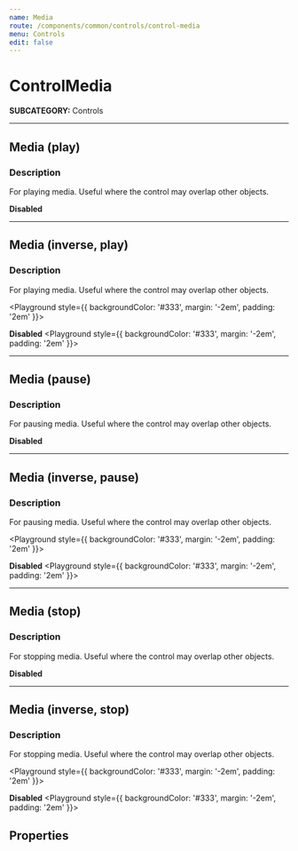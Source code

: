 ```yaml
---
name: Media
route: /components/common/controls/control-media
menu: Controls
edit: false
---
```



# ControlMedia
**SUBCATEGORY:** Controls

<hr />

## Media (play)
### Description
For playing media. Useful where the control may overlap other objects.

<Playground>
  <ControlMedia />
</Playground>

**Disabled**
<Playground>
  <ControlMedia disabled />
</Playground>

<hr />

## Media (inverse, play)
### Description
For playing media. Useful where the control may overlap other objects.

<Playground style={{ backgroundColor: '#333', margin: '-2em', padding: '2em' }}>
  <ControlMedia inverse />
</Playground>

**Disabled**
<Playground style={{ backgroundColor: '#333', margin: '-2em', padding: '2em' }}>
  <ControlMedia inverse disabled />
</Playground>

<hr />

## Media (pause)
### Description
For pausing media. Useful where the control may overlap other objects.

<Playground>
  <ControlMedia controlType='pause' />
</Playground>

**Disabled**
<Playground>
  <ControlMedia controlType='pause' disabled />
</Playground>

<hr />

## Media (inverse, pause)
### Description
For pausing media. Useful where the control may overlap other objects.

<Playground style={{ backgroundColor: '#333', margin: '-2em', padding: '2em' }}>
  <ControlMedia inverse controlType='pause' />
</Playground>

**Disabled**
<Playground style={{ backgroundColor: '#333', margin: '-2em', padding: '2em' }}>
  <ControlMedia inverse disabled controlType='pause' />
</Playground>

<hr />

## Media (stop)
### Description
For stopping media. Useful where the control may overlap other objects.

<Playground>
  <ControlMedia controlType='stop' />
</Playground>

**Disabled**
<Playground>
  <ControlMedia controlType='stop' disabled />
</Playground>

<hr />

## Media (inverse, stop)
### Description
For stopping media. Useful where the control may overlap other objects.

<Playground style={{ backgroundColor: '#333', margin: '-2em', padding: '2em' }}>
  <ControlMedia inverse controlType='stop' />
</Playground>

**Disabled**
<Playground style={{ backgroundColor: '#333', margin: '-2em', padding: '2em' }}>
  <ControlMedia inverse disabled controlType='stop' />
</Playground>


## Properties
<Props of={ControlMedia} />
